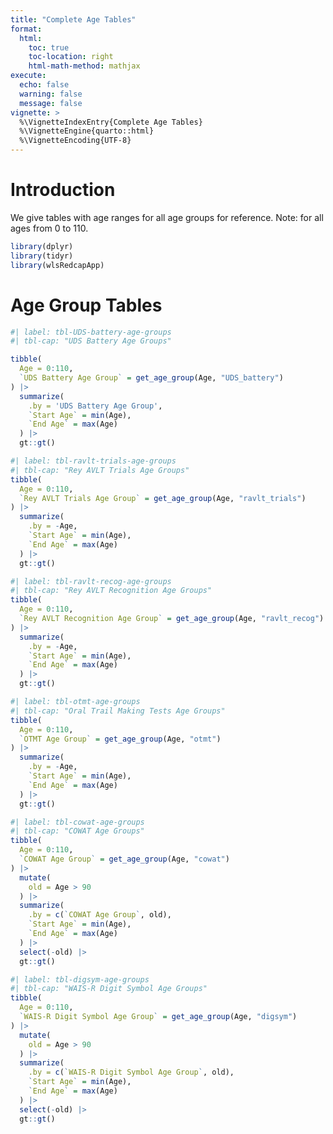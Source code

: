 ```yaml
---
title: "Complete Age Tables"
format:
  html:
    toc: true
    toc-location: right
    html-math-method: mathjax
execute: 
  echo: false
  warning: false
  message: false
vignette: >
  %\VignetteIndexEntry{Complete Age Tables}
  %\VignetteEngine{quarto::html}
  %\VignetteEncoding{UTF-8}
---
```



# Introduction

We give tables with age ranges for all age groups for reference. Note: for all ages from 0 to 110.

```r
library(dplyr)
library(tidyr)
library(wlsRedcapApp)
```

# Age Group Tables

```r
#| label: tbl-UDS-battery-age-groups
#| tbl-cap: "UDS Battery Age Groups"

tibble(
  Age = 0:110,
  `UDS Battery Age Group` = get_age_group(Age, "UDS_battery")
) |> 
  summarize(
    .by = 'UDS Battery Age Group',
    `Start Age` = min(Age),
    `End Age` = max(Age)
  ) |> 
  gt::gt()
```

```r
#| label: tbl-ravlt-trials-age-groups
#| tbl-cap: "Rey AVLT Trials Age Groups"
tibble(
  Age = 0:110,
  `Rey AVLT Trials Age Group` = get_age_group(Age, "ravlt_trials")
) |> 
  summarize(
    .by = -Age,
    `Start Age` = min(Age),
    `End Age` = max(Age)
  ) |> 
  gt::gt()
```

```r
#| label: tbl-ravlt-recog-age-groups
#| tbl-cap: "Rey AVLT Recognition Age Groups"
tibble(
  Age = 0:110,
  `Rey AVLT Recognition Age Group` = get_age_group(Age, "ravlt_recog")
) |> 
  summarize(
    .by = -Age,
    `Start Age` = min(Age),
    `End Age` = max(Age)
  ) |> 
  gt::gt()
```

```r
#| label: tbl-otmt-age-groups
#| tbl-cap: "Oral Trail Making Tests Age Groups"
tibble(
  Age = 0:110,
  `OTMT Age Group` = get_age_group(Age, "otmt")
) |> 
  summarize(
    .by = -Age,
    `Start Age` = min(Age),
    `End Age` = max(Age)
  ) |> 
  gt::gt()
```

```r
#| label: tbl-cowat-age-groups
#| tbl-cap: "COWAT Age Groups"
tibble(
  Age = 0:110,
  `COWAT Age Group` = get_age_group(Age, "cowat")
) |> 
  mutate(
    old = Age > 90
  ) |> 
  summarize(
    .by = c(`COWAT Age Group`, old),
    `Start Age` = min(Age),
    `End Age` = max(Age)
  ) |> 
  select(-old) |> 
  gt::gt()
```

```r
#| label: tbl-digsym-age-groups
#| tbl-cap: "WAIS-R Digit Symbol Age Groups"
tibble(
  Age = 0:110,
  `WAIS-R Digit Symbol Age Group` = get_age_group(Age, "digsym")
) |> 
  mutate(
    old = Age > 90
  ) |> 
  summarize(
    .by = c(`WAIS-R Digit Symbol Age Group`, old),
    `Start Age` = min(Age),
    `End Age` = max(Age)
  ) |> 
  select(-old) |> 
  gt::gt()
```
